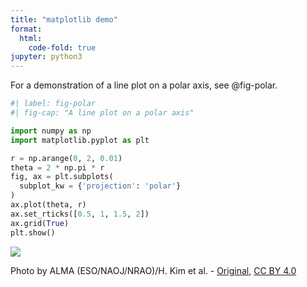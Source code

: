 ```yaml
---
title: "matplotlib demo"
format:
  html:
    code-fold: true
jupyter: python3
---
```


For a demonstration of a line plot on a polar axis, see @fig-polar.

```python
#| label: fig-polar
#| fig-cap: "A line plot on a polar axis"

import numpy as np
import matplotlib.pyplot as plt

r = np.arange(0, 2, 0.01)
theta = 2 * np.pi * r
fig, ax = plt.subplots(
  subplot_kw = {'projection': 'polar'} 
)
ax.plot(theta, r)
ax.set_rticks([0.5, 1, 1.5, 2])
ax.grid(True)
plt.show()
```

![](500px-Celestial_spiral_with_a_twist.jpg){#fig-star}

Photo by ALMA (ESO/NAOJ/NRAO)/H. Kim et al. - [Original](https://www.eso.org/public/images/potw1710a/), [CC BY 4.0](https://creativecommons.org/licenses/by/4.0)

